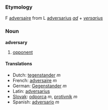 ===Etymology===

F [[adversaire]] from L [[adversarius]] ''[[ad]]'' + ''[[versarius]]''
===Noun===
'''adversary'''

# [[opponent]]

====Translations====
*Dutch: [[tegenstander]] ''m''
*French: [[adversaire]] ''m''
*German: [[Gegenstander]] ''m''
*Latin: [[adversarius]]
*[[Slovak]]: [[odporca]] ''m'', [[protivník]] ''m''
*Spanish: [[adversario]] ''m''